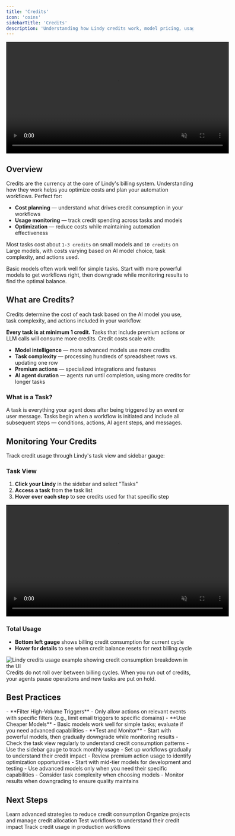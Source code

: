 ```yaml
---
title: 'Credits'
icon: 'coins'
sidebarTitle: 'Credits'
description: 'Understanding how Lindy credits work, model pricing, usage monitoring, and optimization strategies for your automation workflows'
---
```


<div style={{ display: 'flex', justifyContent: 'center', margin: '2rem 0' }}>
  <div className="video-card">
    <video
      src="/lindy-brand-assets/credits.mp4"
      width="600"
      autoPlay
      muted
      loop
      playsInline
      style={{ display: 'block', width: '100%', borderRadius: '16px' }}
    />
  </div>
</div>

## Overview

Credits are the currency at the core of Lindy's billing system. Understanding how they work helps you optimize costs and plan your automation workflows. Perfect for:

- **Cost planning** — understand what drives credit consumption in your workflows
- **Usage monitoring** — track credit spending across tasks and models
- **Optimization** — reduce costs while maintaining automation effectiveness

Most tasks cost about `1-3 credits` on small models and `10 credits` on Large models, with costs varying based on AI model choice, task complexity, and actions used.

<Tip>
Basic models often work well for simple tasks. Start with more powerful models to get workflows right, then downgrade while monitoring results to find the optimal balance.
</Tip>

## What are Credits?

Credits determine the cost of each task based on the AI model you use, task complexity, and actions included in your workflow.

**Every task is at minimum 1 credit.** Tasks that include premium actions or LLM calls will consume more credits. Credit costs scale with:

- **Model intelligence** — more advanced models use more credits
- **Task complexity** — processing hundreds of spreadsheet rows vs. updating one row
- **Premium actions** — specialized integrations and features
- **AI agent duration** — agents run until completion, using more credits for longer tasks

### What is a Task?

A task is everything your agent does after being triggered by an event or user message. Tasks begin when a workflow is initiated and include all subsequent steps — conditions, actions, AI agent steps, and messages.

## Monitoring Your Credits

Track credit usage through Lindy's task view and sidebar gauge:

### Task View
1. **Click your Lindy** in the sidebar and select "Tasks"
2. **Access a task** from the task list
3. **Hover over each step** to see credits used for that specific step

<div style={{ display: 'flex', justifyContent: 'center', margin: '2rem 0' }}>
  <div className="video-card">
    <video
      src="/lindy-brand-assets/credit-task-view.mp4"
      width="600"
      autoPlay
      muted
      loop
      playsInline
      style={{ display: 'block', width: '100%', borderRadius: '16px' }}
    />
  </div>
</div>

### Total Usage
- **Bottom left gauge** shows billing credit consumption for current cycle
- **Hover for details** to see when credit balance resets for next billing cycle

<Frame>
  <img 
    src="/lindy-brand-assets/credits-usage.png" 
    alt="Lindy credits usage example showing credit consumption breakdown in the UI" 
  />
</Frame>

<Warning>
Credits do not roll over between billing cycles. When you run out of credits, your agents pause operations and new tasks are put on hold.
</Warning>

## Best Practices

<AccordionGroup>
  <Accordion title="Optimize Credit Usage">
    - **Filter High-Volume Triggers** - Only allow actions on relevant events with specific filters (e.g., limit email triggers to specific domains)
    - **Use Cheaper Models** - Basic models work well for simple tasks; evaluate if you need advanced capabilities
    - **Test and Monitor** - Start with powerful models, then gradually downgrade while monitoring results
  </Accordion>

  <Accordion title="Monitor and Plan">
    - Check the task view regularly to understand credit consumption patterns
    - Use the sidebar gauge to track monthly usage
    - Set up workflows gradually to understand their credit impact
    - Review premium action usage to identify optimization opportunities
  </Accordion>

  <Accordion title="Model Selection Strategy">
    - Start with mid-tier models for development and testing
    - Use advanced models only when you need their specific capabilities
    - Consider task complexity when choosing models
    - Monitor results when downgrading to ensure quality maintains
  </Accordion>
</AccordionGroup>

## Next Steps

<CardGroup cols={2}>
  <Card title="Credit Optimizations" icon="badge-percent" href="/account-billing/credit-optimizations">
    Learn advanced strategies to reduce credit consumption
  </Card>
  
  <Card title="Workspaces" icon="sidebar" href="/account-billing/workspaces">
    Organize projects and manage credit allocation
  </Card>
  
  <Card title="Test Panel" icon="play" href="/testing/test-panel">
    Test workflows to understand their credit impact
  </Card>
  
  <Card title="Monitoring Your Agents" icon="magnifying-glass" href="/testing/monitoring-your-agents">
    Track credit usage in production workflows
  </Card>
</CardGroup>
